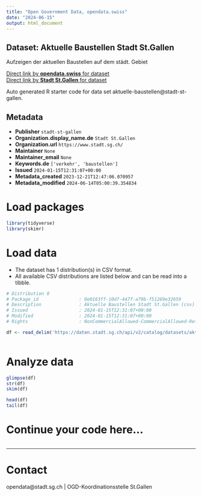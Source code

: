 ```yaml
---
title: "Open Government Data, opendata.swiss"
date: "2024-06-15"
output: html_document
---
```


## Dataset: Aktuelle Baustellen Stadt St.Gallen

Aufzeigen der aktuellen Baustellen auf dem städt. Gebiet

[Direct link by **opendata.swiss** for dataset](https://opendata.swiss/de/dataset/aktuelle-baustellen)<br>
[Direct link by **Stadt St.Gallen** for dataset](https://daten.stadt.sg.ch/explore/dataset/aktuelle-baustellen/)

Auto generated R starter code for data set aktuelle-baustellen@stadt-st-gallen.

## Metadata

- **Publisher** `stadt-st-gallen`
- **Organization.display_name.de** `Stadt St.Gallen`
- **Organization.url** `https://www.stadt.sg.ch/`
- **Maintainer** `None`
- **Maintainer_email** `None`
- **Keywords.de** `['verkehr', 'baustellen']`
- **Issued** `2024-01-15T12:31:07+00:00`
- **Metadata_created** `2023-12-21T12:47:06.070957`
- **Metadata_modified** `2024-06-14T05:00:39.354834`


# Load packages

```r

library(tidyverse)
library(skimr)

```

# Load data

-   The dataset has 1 distribution(s) in CSV format.
-   All available CSV distributions are listed below and can be read into a tibble.

```r

# Distribution 0
# Package_id               : 0e0163ff-10d7-447f-a79b-f51269e32659
# Description              : Aktuelle Baustellen Stadt St.Gallen (csv)
# Issued                   : 2024-01-15T12:31:07+00:00
# Modified                 : 2024-01-15T12:31:07+00:00
# Rights                   : NonCommercialAllowed-CommercialAllowed-ReferenceRequired

df <- read_delim('https://daten.stadt.sg.ch/api/v2/catalog/datasets/aktuelle-baustellen/exports/csv')



```

# Analyze data

```r

glimpse(df)
str(df)
skim(df)

head(df)
tail(df)

```

# Continue your code here...

```r

```

------------------------------------------------------------------------

# Contact

opendata@stadt.sg.ch | OGD-Koordinationsstelle St.Gallen
